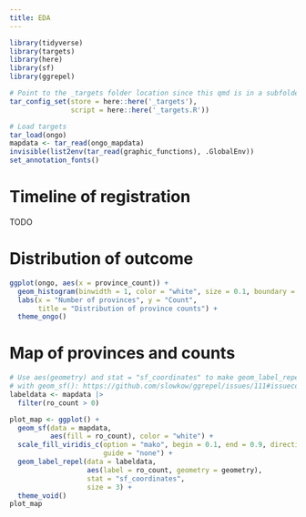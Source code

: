 ```yaml
---
title: EDA
---
```



```r
library(tidyverse)
library(targets)
library(here)
library(sf)
library(ggrepel)

# Point to the _targets folder location since this qmd is in a subfolder
tar_config_set(store = here::here('_targets'),
               script = here::here('_targets.R'))

# Load targets
tar_load(ongo)
mapdata <- tar_read(ongo_mapdata)
invisible(list2env(tar_read(graphic_functions), .GlobalEnv))
set_annotation_fonts()
```

# Timeline of registration

TODO


# Distribution of outcome

```r
ggplot(ongo, aes(x = province_count)) +
  geom_histogram(binwidth = 1, color = "white", size = 0.1, boundary = 0) +
  labs(x = "Number of provinces", y = "Count",
       title = "Distribution of province counts") +
  theme_ongo()
```


# Map of provinces and counts

```r
# Use aes(geometry) and stat = "sf_coordinates" to make geom_label_repel() work
# with geom_sf(): https://github.com/slowkow/ggrepel/issues/111#issuecomment-416853013
labeldata <- mapdata |> 
  filter(ro_count > 0)

plot_map <- ggplot() +
  geom_sf(data = mapdata,
          aes(fill = ro_count), color = "white") +
  scale_fill_viridis_c(option = "mako", begin = 0.1, end = 0.9, direction = -1,
                       guide = "none") +
  geom_label_repel(data = labeldata, 
                   aes(label = ro_count, geometry = geometry),
                   stat = "sf_coordinates",
                   size = 3) +
  theme_void()
plot_map
```
